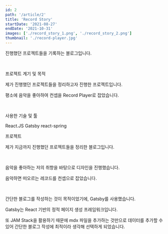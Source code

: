 ```yaml
---
id: 2
path: '/article/2'
title: 'Record Story'
startDate: '2021-08-27'
endDate: '2021-10-31'
images: ['./record_story_1.png', './record_story_2.png']
thumbnail: './record-player.jpg'
---
```



진행했던 프로젝트들을 기록하는 블로그입니다.

<br />

<MainHeader>프로젝트 계기 및 목적</MainHeader>

제가 진행했던 프로젝트들을 정리하고자 진행한 프로젝트입니다.

평소에 음악을 좋아하여 컨셉을 Record Player로 잡았습니다.

<br />

<MainHeader>사용한 기술 및 툴</MainHeader>

<CustomListWrapper>
  <CustomListItem>React.JS</CustomListItem>
  <CustomListItem>Gatsby</CustomListItem>
  <CustomListItem>react-spring</CustomListItem>
</CustomListWrapper>

<br />

<MainHeader>프로젝트</MainHeader>

제가 지금까지 진행했던 프로젝트들을 정리한 블로그입니다.

<br />

음악을 좋아하는 저의 취향을 바탕으로 디자인을 진행했습니다.

음악하면 떠오르는 레코드를 컨셉으로 잡았습니다.

<br />

간단한 블로그를 작성하는 것이 목적이었기에, Gatsby를 사용했습니다.

Gatsby는 React 기반의 정적 페이지 생성 프레임워크입니다.

또 JAM Stack을 활용하기 때문에 mdx 파일을 추가하는 것만으로 데이터를 추가할 수 있어 간단한 블로그 작성에 최적이라 생각해 선택하게 되었습니다.
